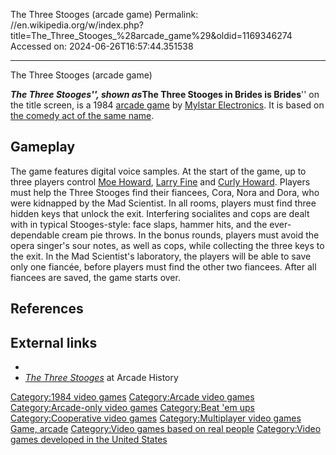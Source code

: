 The Three Stooges (arcade game)
Permalink: //en.wikipedia.org/w/index.php?title=The_Three_Stooges_%28arcade_game%29&oldid=1169346274
Accessed on: 2024-06-26T16:57:44.351538



------
The Three Stooges (arcade game)
{{for|the 1987 Cinemaware game|The Three Stooges (video game)}}
{{short description|1984 video game}}

{{Infobox video game
|title= The Three Stooges
|image= [[File:TheThreeStooges arcadeflyer.png|250px|Arcade flyer]]
|caption= Arcade flyer
|developer= [[Gottlieb|Mylstar Electronics]]
|publisher= [[Gottlieb|Mylstar Electronics]]
|designer= Tom Malinowski <ref name="credits" >{{cite web | title=The Three Stooges in Brides is Brides | website= Arcade History | url=http://www.arcade-history.com/?n=the-three-stooges-in-brides-is-brides&page=detail&id=2882 | access-date=2009-02-25}}</ref><br />
|artist = Jeff Lee<ref name="credits" />
|programmer = Sam Russo<ref name="credits" />
|composer= Dave Zabriskie <ref name="credits" />
|released= [[1984 in video gaming|1984]]
|genre= [[Action game|Action]]
|modes= [[Multiplayer|Three players]]
|platforms= [[Arcade game|Arcade]]
}}

'''''The Three Stooges''''', shown as '''''The Three Stooges in Brides is Brides''''' on the title screen, is a 1984 [[arcade game]] by [[Gottlieb|Mylstar Electronics]]. It is based on [[The Three Stooges|the comedy act of the same name]].

==Gameplay==
The game features digital voice samples. At the start of the game, up to three players control [[Moe Howard]], [[Larry Fine]] and [[Curly Howard]]. Players must help the Three Stooges find their fiancees, Cora, Nora and Dora, who were kidnapped by the Mad Scientist.  In all rooms, players must find three hidden keys that unlock the exit. Interfering socialites and cops are dealt with in typical Stooges-style: face slaps, hammer hits, and the ever-dependable cream pie throws. In the bonus rounds, players must avoid the opera singer's sour notes, as well as cops, while collecting the three keys to the exit. In the Mad Scientist's laboratory, the players will be able to save only one fiancée, before players must find the other two fiancees.  After all fiancees are saved, the game starts over.

==References==
{{reflist}}

==External links==
*{{KLOV game|id=12950}}
*[http://www.arcade-history.com/?n=the-three-stooges-in-brides-is-brides&page=detail&id=2882 ''The Three Stooges''] at Arcade History

{{The Three Stooges}}

{{DEFAULTSORT:Three Stooges, The}}
[[Category:1984 video games]]
[[Category:Arcade video games]]
[[Category:Arcade-only video games]]
[[Category:Beat 'em ups]]
[[Category:Cooperative video games]]
[[Category:Multiplayer video games]]
[[Category:Cultural depictions of The Three Stooges|Game, arcade]]
[[Category:Video games based on real people]]
[[Category:Video games developed in the United States]]


{{arcade-stub}}